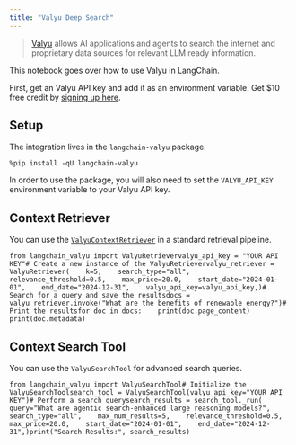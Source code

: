 ```yaml
---
title: "Valyu Deep Search"
---
```


> [Valyu](https://www.valyu.network/) allows AI applications and agents to search the internet and proprietary data sources for relevant LLM ready information.

This notebook goes over how to use Valyu in LangChain.

First, get an Valyu API key and add it as an environment variable. Get $10 free credit by [signing up here](https://platform.valyu.network/).

## Setup

The integration lives in the `langchain-valyu` package.

```
%pip install -qU langchain-valyu
```

In order to use the package, you will also need to set the `VALYU_API_KEY` environment variable to your Valyu API key.

## Context Retriever

You can use the [`ValyuContextRetriever`](https://pypi.org/project/langchain-valyu/) in a standard retrieval pipeline.

```
from langchain_valyu import ValyuRetrievervalyu_api_key = "YOUR API KEY"# Create a new instance of the ValyuRetrievervalyu_retriever = ValyuRetriever(    k=5,    search_type="all",    relevance_threshold=0.5,    max_price=20.0,    start_date="2024-01-01",    end_date="2024-12-31",    valyu_api_key=valyu_api_key,)# Search for a query and save the resultsdocs = valyu_retriever.invoke("What are the benefits of renewable energy?")# Print the resultsfor doc in docs:    print(doc.page_content)    print(doc.metadata)
```

## Context Search Tool

You can use the `ValyuSearchTool` for advanced search queries.

```
from langchain_valyu import ValyuSearchTool# Initialize the ValyuSearchToolsearch_tool = ValyuSearchTool(valyu_api_key="YOUR API KEY")# Perform a search querysearch_results = search_tool._run(    query="What are agentic search-enhanced large reasoning models?",    search_type="all",    max_num_results=5,    relevance_threshold=0.5,    max_price=20.0,    start_date="2024-01-01",    end_date="2024-12-31",)print("Search Results:", search_results)
```
